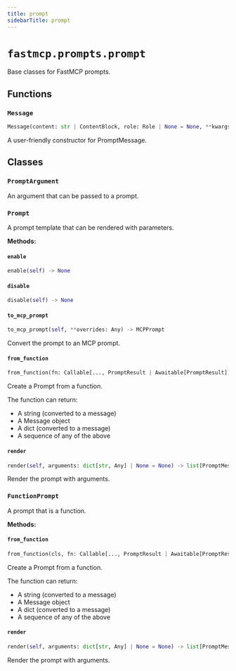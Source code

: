 ```yaml
---
title: prompt
sidebarTitle: prompt
---
```


# `fastmcp.prompts.prompt`


Base classes for FastMCP prompts.

## Functions

### `Message` <sup><a href="https://github.com/jlowin/fastmcp/blob/main/src/fastmcp/prompts/prompt.py#L31" target="_blank"><Icon icon="github" style="width: 14px; height: 14px;" /></a></sup>

```python
Message(content: str | ContentBlock, role: Role | None = None, **kwargs: Any) -> PromptMessage
```


A user-friendly constructor for PromptMessage.


## Classes

### `PromptArgument` <sup><a href="https://github.com/jlowin/fastmcp/blob/main/src/fastmcp/prompts/prompt.py#L53" target="_blank"><Icon icon="github" style="width: 14px; height: 14px;" /></a></sup>


An argument that can be passed to a prompt.


### `Prompt` <sup><a href="https://github.com/jlowin/fastmcp/blob/main/src/fastmcp/prompts/prompt.py#L65" target="_blank"><Icon icon="github" style="width: 14px; height: 14px;" /></a></sup>


A prompt template that can be rendered with parameters.


**Methods:**

#### `enable` <sup><a href="https://github.com/jlowin/fastmcp/blob/main/src/fastmcp/prompts/prompt.py#L72" target="_blank"><Icon icon="github" style="width: 14px; height: 14px;" /></a></sup>

```python
enable(self) -> None
```

#### `disable` <sup><a href="https://github.com/jlowin/fastmcp/blob/main/src/fastmcp/prompts/prompt.py#L80" target="_blank"><Icon icon="github" style="width: 14px; height: 14px;" /></a></sup>

```python
disable(self) -> None
```

#### `to_mcp_prompt` <sup><a href="https://github.com/jlowin/fastmcp/blob/main/src/fastmcp/prompts/prompt.py#L88" target="_blank"><Icon icon="github" style="width: 14px; height: 14px;" /></a></sup>

```python
to_mcp_prompt(self, **overrides: Any) -> MCPPrompt
```

Convert the prompt to an MCP prompt.


#### `from_function` <sup><a href="https://github.com/jlowin/fastmcp/blob/main/src/fastmcp/prompts/prompt.py#L107" target="_blank"><Icon icon="github" style="width: 14px; height: 14px;" /></a></sup>

```python
from_function(fn: Callable[..., PromptResult | Awaitable[PromptResult]], name: str | None = None, title: str | None = None, description: str | None = None, tags: set[str] | None = None, enabled: bool | None = None) -> FunctionPrompt
```

Create a Prompt from a function.

The function can return:
- A string (converted to a message)
- A Message object
- A dict (converted to a message)
- A sequence of any of the above


#### `render` <sup><a href="https://github.com/jlowin/fastmcp/blob/main/src/fastmcp/prompts/prompt.py#L133" target="_blank"><Icon icon="github" style="width: 14px; height: 14px;" /></a></sup>

```python
render(self, arguments: dict[str, Any] | None = None) -> list[PromptMessage]
```

Render the prompt with arguments.


### `FunctionPrompt` <sup><a href="https://github.com/jlowin/fastmcp/blob/main/src/fastmcp/prompts/prompt.py#L141" target="_blank"><Icon icon="github" style="width: 14px; height: 14px;" /></a></sup>


A prompt that is a function.


**Methods:**

#### `from_function` <sup><a href="https://github.com/jlowin/fastmcp/blob/main/src/fastmcp/prompts/prompt.py#L147" target="_blank"><Icon icon="github" style="width: 14px; height: 14px;" /></a></sup>

```python
from_function(cls, fn: Callable[..., PromptResult | Awaitable[PromptResult]], name: str | None = None, title: str | None = None, description: str | None = None, tags: set[str] | None = None, enabled: bool | None = None) -> FunctionPrompt
```

Create a Prompt from a function.

The function can return:
- A string (converted to a message)
- A Message object
- A dict (converted to a message)
- A sequence of any of the above


#### `render` <sup><a href="https://github.com/jlowin/fastmcp/blob/main/src/fastmcp/prompts/prompt.py#L305" target="_blank"><Icon icon="github" style="width: 14px; height: 14px;" /></a></sup>

```python
render(self, arguments: dict[str, Any] | None = None) -> list[PromptMessage]
```

Render the prompt with arguments.

